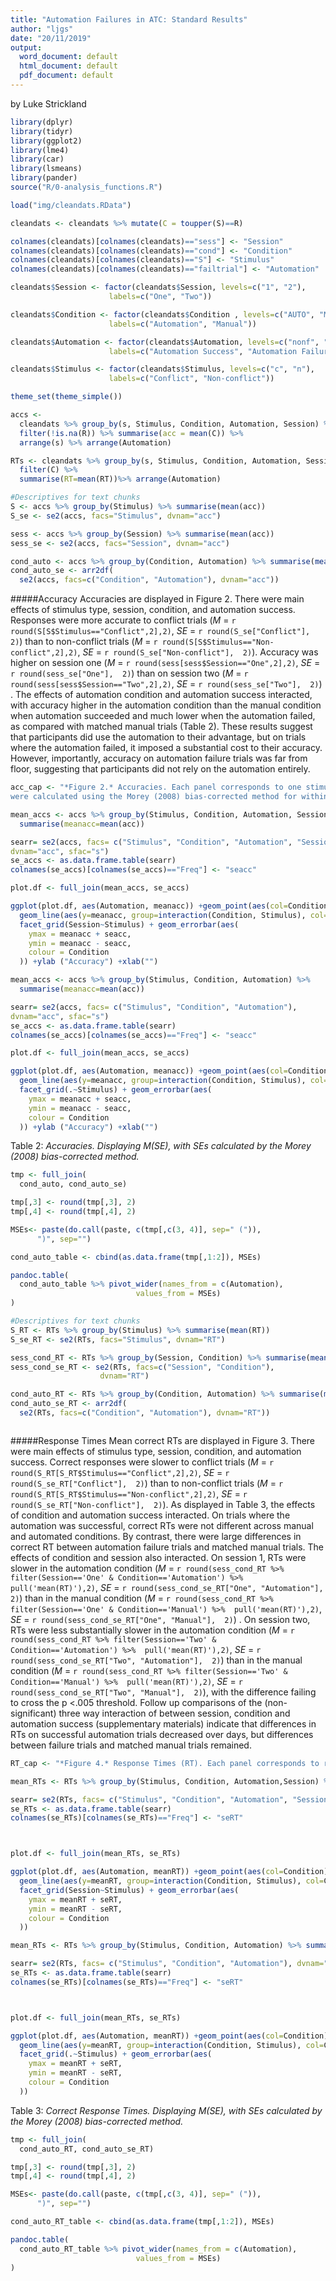 ```yaml
---
title: "Automation Failures in ATC: Standard Results"
author: "ljgs"
date: "20/11/2019"
output:
  word_document: default
  html_document: default
  pdf_document: default
---
```

by Luke Strickland

```r


library(dplyr)
library(tidyr)
library(ggplot2)
library(lme4)
library(car)
library(lsmeans)
library(pander)
source("R/0-analysis_functions.R")

load("img/cleandats.RData")

cleandats <- cleandats %>% mutate(C = toupper(S)==R)

colnames(cleandats)[colnames(cleandats)=="sess"] <- "Session"
colnames(cleandats)[colnames(cleandats)=="cond"] <- "Condition"
colnames(cleandats)[colnames(cleandats)=="S"] <- "Stimulus"
colnames(cleandats)[colnames(cleandats)=="failtrial"] <- "Automation"

cleandats$Session <- factor(cleandats$Session, levels=c("1", "2"),
                      labels=c("One", "Two"))

cleandats$Condition <- factor(cleandats$Condition , levels=c("AUTO", "MANUAL"),
                      labels=c("Automation", "Manual"))

cleandats$Automation <- factor(cleandats$Automation, levels=c("nonf", "fail"),
                      labels=c("Automation Success", "Automation Failure"))

cleandats$Stimulus <- factor(cleandats$Stimulus, levels=c("c", "n"),
                      labels=c("Conflict", "Non-conflict"))

theme_set(theme_simple())

accs <-
  cleandats %>% group_by(s, Stimulus, Condition, Automation, Session) %>% 
  filter(!is.na(R)) %>% summarise(acc = mean(C)) %>%
  arrange(s) %>% arrange(Automation)

RTs <- cleandats %>% group_by(s, Stimulus, Condition, Automation, Session) %>% 
  filter(C) %>% 
  summarise(RT=mean(RT))%>% arrange(Automation)

```

```r
#Descriptives for text chunks
S <- accs %>% group_by(Stimulus) %>% summarise(mean(acc))
S_se <- se2(accs, facs="Stimulus", dvnam="acc")

sess <- accs %>% group_by(Session) %>% summarise(mean(acc))
sess_se <- se2(accs, facs="Session", dvnam="acc")

cond_auto <- accs %>% group_by(Condition, Automation) %>% summarise(mean(acc))
cond_auto_se <- arr2df(
  se2(accs, facs=c("Condition", "Automation"), dvnam="acc"))


```


#####Accuracy
Accuracies are displayed in Figure 2. There were main effects of stimulus type, session, 
condition, and automation success. Responses were more accurate to conflict trials
(*M* = `r round(S[S$Stimulus=="Conflict",2],2)`, *SE* = `r round(S_se["Conflict"],  2)`)
than to non-conflict trials
(*M* = `r round(S[S$Stimulus=="Non-conflict",2],2)`, *SE* = `r round(S_se["Non-conflict"],  2)`).
Accuracy was higher on session one
(*M* = `r round(sess[sess$Session=="One",2],2)`, *SE* = `r round(sess_se["One"],  2)`)
than on session two
(*M* = `r round(sess[sess$Session=="Two",2],2)`, *SE* = `r round(sess_se["Two"],  2)`)
. The effects of automation condition and automation success interacted, 
with accuracy higher in the automation condition than the manual condition when automation succeeded
and much lower when the automation failed, as compared with matched manual trials (Table 2). 
These results suggest that participants did use the automation to their advantage, 
but on trials where the automation failed, it imposed a substantial cost to their accuracy.
However, importantly, accuracy on automation failure trials was far from floor, suggesting
that participants did not rely on the automation entirely. 


```r
acc_cap <- "*Figure 2.* Accuracies. Each panel corresponds to one stimulus type, on one experimental session. The error bars included
were calculated using the Morey (2008) bias-corrected method for within-subjects error bars."
```


```r
mean_accs <- accs %>% group_by(Stimulus, Condition, Automation, Session) %>%
  summarise(meanacc=mean(acc))

searr= se2(accs, facs= c("Stimulus", "Condition", "Automation", "Session"),
dvnam="acc", sfac="s")
se_accs <- as.data.frame.table(searr)
colnames(se_accs)[colnames(se_accs)=="Freq"] <- "seacc"

plot.df <- full_join(mean_accs, se_accs)

ggplot(plot.df, aes(Automation, meanacc)) +geom_point(aes(col=Condition), size=3)  +
  geom_line(aes(y=meanacc, group=interaction(Condition, Stimulus), col=Condition), linetype=2)+ 
  facet_grid(Session~Stimulus) + geom_errorbar(aes(
    ymax = meanacc + seacc,
    ymin = meanacc - seacc,
    colour = Condition
  )) +ylab ("Accuracy") +xlab("")

```

```r
mean_accs <- accs %>% group_by(Stimulus, Condition, Automation) %>%
  summarise(meanacc=mean(acc))

searr= se2(accs, facs= c("Stimulus", "Condition", "Automation"),
dvnam="acc", sfac="s")
se_accs <- as.data.frame.table(searr)
colnames(se_accs)[colnames(se_accs)=="Freq"] <- "seacc"

plot.df <- full_join(mean_accs, se_accs)

ggplot(plot.df, aes(Automation, meanacc)) +geom_point(aes(col=Condition), size=3)  +
  geom_line(aes(y=meanacc, group=interaction(Condition, Stimulus), col=Condition), linetype=2)+ 
  facet_grid(.~Stimulus) + geom_errorbar(aes(
    ymax = meanacc + seacc,
    ymin = meanacc - seacc,
    colour = Condition
  )) +ylab ("Accuracy") +xlab("")

```

Table 2: *Accuracies. Displaying M(SE), with SEs calculated by the Morey (2008) bias-corrected method.*
```r
tmp <- full_join(
  cond_auto, cond_auto_se)

tmp[,3] <- round(tmp[,3], 2)
tmp[,4] <- round(tmp[,4], 2)

MSEs<- paste(do.call(paste, c(tmp[,c(3, 4)], sep=" (")),
      ")", sep="")

cond_auto_table <- cbind(as.data.frame(tmp[,1:2]), MSEs)

pandoc.table(
  cond_auto_table %>% pivot_wider(names_from = c(Automation),
                            values_from = MSEs)
)

```


```r
#Descriptives for text chunks
S_RT <- RTs %>% group_by(Stimulus) %>% summarise(mean(RT))
S_se_RT <- se2(RTs, facs="Stimulus", dvnam="RT")

sess_cond_RT <- RTs %>% group_by(Session, Condition) %>% summarise(mean(RT))
sess_cond_se_RT <- se2(RTs, facs=c("Session", "Condition"), 
                    dvnam="RT")

cond_auto_RT <- RTs %>% group_by(Condition, Automation) %>% summarise(mean(RT))
cond_auto_se_RT <- arr2df(
  se2(RTs, facs=c("Condition", "Automation"), dvnam="RT"))



```


#####Response Times
Mean correct RTs are displayed in Figure 3. There were main effects of stimulus type, session, 
condition, and automation success. Correct responses were slower to conflict trials
(*M* = `r round(S_RT[S_RT$Stimulus=="Conflict",2],2)`, *SE* = `r round(S_se_RT["Conflict"],  2)`)
than to non-conflict trials
(*M* = `r round(S_RT[S_RT$Stimulus=="Non-conflict",2],2)`, *SE* = `r round(S_se_RT["Non-conflict"],  2)`). As displayed in Table 3, the effects of 
condition and automation success interacted. On trials where 
the automation was successful, correct RTs were not different across
manual and automated conditions. By contrast, there were large differences
in correct RT between automation failure trials and matched manual trials. 
The effects of condition and session also interacted. On session 1,
RTs were slower in the automation condition
(*M* = `r round(sess_cond_RT %>% filter(Session=='One' & Condition=='Automation') %>% 
pull('mean(RT)'),2)`,
*SE* = `r round(sess_cond_se_RT["One", "Automation"],  2)`)
than in the manual condition
(*M* = `r round(sess_cond_RT %>% filter(Session=='One' & Condition=='Manual') %>% 
pull('mean(RT)'),2)`,
*SE* = `r round(sess_cond_se_RT["One", "Manual"],  2)`)
.
On session two, 
RTs were less substantially slower in the automation condition
(*M* = `r round(sess_cond_RT %>% filter(Session=='Two' & Condition=='Automation') %>% 
pull('mean(RT)'),2)`,
*SE* = `r round(sess_cond_se_RT["Two", "Automation"],  2)`)
than in the manual condition
(*M* = `r round(sess_cond_RT %>% filter(Session=='Two' & Condition=='Manual') %>% 
pull('mean(RT)'),2)`,
*SE* = `r round(sess_cond_se_RT["Two", "Manual"],  2)`), 
with the difference failing to cross the p <.005 threshold.
Follow up comparisons of the (non-significant) three way interaction 
of between session, condition and automation success (supplementary materials) indicate that differences
in RTs on successful automation trials decreased over days,
but differences between failure trials and matched manual trials remained. 


```r
RT_cap <- "*Figure 4.* Response Times (RT). Each panel corresponds to responses to one typer of stimulus on one experimental session. The error bars included were calculated using the Morey (2008) bias-corrected method for within-subjects error bars."
```


```r
mean_RTs <- RTs %>% group_by(Stimulus, Condition, Automation,Session) %>% summarise(meanRT=mean(RT))

searr= se2(RTs, facs= c("Stimulus", "Condition", "Automation", "Session"), dvnam="RT", sfac="s")
se_RTs <- as.data.frame.table(searr)
colnames(se_RTs)[colnames(se_RTs)=="Freq"] <- "seRT"



plot.df <- full_join(mean_RTs, se_RTs)

ggplot(plot.df, aes(Automation, meanRT)) +geom_point(aes(col=Condition), size=3)  + 
  geom_line(aes(y=meanRT, group=interaction(Condition, Stimulus), col=Condition), linetype=2)+ ylab("Mean RT")+
  facet_grid(Session~Stimulus) + geom_errorbar(aes(
    ymax = meanRT + seRT,
    ymin = meanRT - seRT,
    colour = Condition
  ))
```

```r
mean_RTs <- RTs %>% group_by(Stimulus, Condition, Automation) %>% summarise(meanRT=mean(RT))

searr= se2(RTs, facs= c("Stimulus", "Condition", "Automation"), dvnam="RT", sfac="s")
se_RTs <- as.data.frame.table(searr)
colnames(se_RTs)[colnames(se_RTs)=="Freq"] <- "seRT"



plot.df <- full_join(mean_RTs, se_RTs)

ggplot(plot.df, aes(Automation, meanRT)) +geom_point(aes(col=Condition), size=3)  + 
  geom_line(aes(y=meanRT, group=interaction(Condition, Stimulus), col=Condition), linetype=2)+ ylab("Mean RT")+
  facet_grid(.~Stimulus) + geom_errorbar(aes(
    ymax = meanRT + seRT,
    ymin = meanRT - seRT,
    colour = Condition
  ))
```

Table 3: *Correct Response Times. Displaying M(SE), with SEs calculated by the Morey (2008) bias-corrected method.*
```r

tmp <- full_join(
  cond_auto_RT, cond_auto_se_RT)

tmp[,3] <- round(tmp[,3], 2)
tmp[,4] <- round(tmp[,4], 2)

MSEs<- paste(do.call(paste, c(tmp[,c(3, 4)], sep=" (")),
      ")", sep="")

cond_auto_RT_table <- cbind(as.data.frame(tmp[,1:2]), MSEs)

pandoc.table(
  cond_auto_RT_table %>% pivot_wider(names_from = c(Automation),
                            values_from = MSEs)
)

```


<!-- mean_RTs <- RTs %>% group_by(S, cond, failtrial,sess) %>% summarise(meanRT=mean(RT)) -->

<!-- searr= se2(RTs, facs= c("S", "cond", "failtrial", "sess"), dvnam="RT", sfac="s") -->
<!-- se_RTs <- as.data.frame.table(searr) -->
<!-- colnames(se_RTs)[colnames(se_RTs)=="Freq"] <- "seRT" -->



<!-- plot.df <- full_join(mean_RTs, se_RTs) -->

<!-- plot.df$S <- factor(plot.df$S, levels=c("n", "c"), -->
<!--                     labels=c("Non-conflict", "Conflict")) -->

<!-- plot.df$failtrial <- factor(plot.df$failtrial, levels=c("nonf", "fail"), -->
<!--                             labels=c("Automation Success", "Automation Failure")) -->

<!-- ggplot(plot.df, aes(failtrial, meanRT)) +geom_point(aes(col=cond), size=3)  +  -->
<!--   geom_line(aes(y=meanRT, group=interaction(cond, S), col=cond), linetype=2)+  -->
<!--   facet_grid(sess~S) + geom_errorbar(aes( -->
<!--     ymax = meanRT + seRT, -->
<!--     ymin = meanRT - seRT, -->
<!--     colour = cond -->
<!--   )) -->

<!-- RT_model <- lmer(RT ~ S * cond * sess * failtrial + (1 |s), -->
<!--      data = RTs) -->

<!-- Anova(RT_model) -->

<!-- summary( -->
<!--   contrast(lsmeans(RT_model, ~cond|failtrial),  -->
<!--            method="pairwise"))  -->

<!-- summary( -->
<!--   contrast(lsmeans(RT_model, ~sess*failtrial), -->
<!--            interaction=TRUE,  -->
<!--            method="pairwise"))  -->


<!-- summary( -->
<!--   contrast(lsmeans(RT_model, ~cond|sess), -->
<!--            method="pairwise"))  -->

<!-- summary( -->
<!--   contrast(lsmeans(RT_model, ~cond*sess), -->
<!--            interaction=TRUE,  -->
<!--            method="pairwise"))  -->
